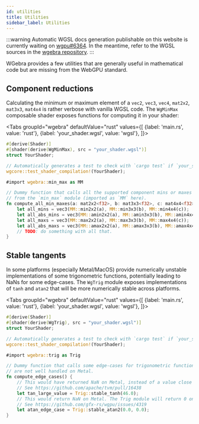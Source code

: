 ```yaml
---
id: utilities
title: Utilities
sidebar_label: Utilities
---
```



:::warning
Automatic WGSL docs generation publishable on this website is currently waiting on [wgpu#6364](https://github.com/gfx-rs/wgpu/pull/6364).
In the meantime, refer to the WGSL sources in the [wgebra repository](https://github.com/dimforge/wgmath/tree/main/crates/wgebra).
:::

WGebra provides a few utilities that are generally useful in mathematical code but are missing from the WebGPU standard.

## Component reductions

Calculating the minimum or maximum element of a `vec2`, `vec3`, `vec4`, `mat2x2`, `mat3x3`, `mat4x4` is rather verbose
with vanilla WGSL code. The `WgMinMax` composable shader exposes functions for computing it in your shader:

<Tabs
groupId="wgebra"
defaultValue="rust"
values={[
{label: 'main.rs', value: 'rust'},
{label: 'your_shader.wgsl', value: 'wgsl'},
]}>
<TabItem value="rust">

```rust
#[derive(Shader)]
#[shader(derive(WgMinMax), src = "your_shader.wgsl")]
struct YourShader;

// Automatically generates a test to check with `cargo test` if `your_shader.wgsl` compiles.
wgcore::test_shader_compilation!(YourShader);
```

  </TabItem>
  <TabItem value="wgsl">

```rust
#import wgebra::min_max as MM

// Dummy function that calls all the supported component mins or maxes for matrices,
// from the `min_max` module (imported as `MM` here).
fn compute_all_min_maxes(a: mat2x2<f32>, b: mat3x3<f32>, c: mat4x4<f32>) {
    let all_mins = vec3(MM::min2x2(a), MM::min3x3(b), MM::min4x4(c));
    let all_abs_mins = vec3(MM::amin2x2(a), MM::amin3x3(b), MM::amin4x4(c));
    let all_maxs = vec3(MM::max2x2(a), MM::max3x3(b), MM::max4x4(c));
    let all_abs_maxs = vec3(MM::amax2x2(a), MM::amax3x3(b), MM::amax4x4(c));
    // TODO: do something with all that.
}
```

  </TabItem>
</Tabs>


## Stable tangents

In some platforms (especially Metal/MacOS) provide numerically unstable implementations of some trigonometric functions,
potentially leading to NaNs for some edge-cases. The `WgTrig` module exposes implementations of `tanh` and `atan2` that
will be more numerically stable across platforms.

<Tabs
groupId="wgebra"
defaultValue="rust"
values={[
{label: 'main.rs', value: 'rust'},
{label: 'your_shader.wgsl', value: 'wgsl'},
]}>
<TabItem value="rust">

```rust
#[derive(Shader)]
#[shader(derive(WgTrig), src = "your_shader.wgsl")]
struct YourShader;

// Automatically generates a test to check with `cargo test` if `your_shader.wgsl` compiles.
wgcore::test_shader_compilation!(YourShader);
```

  </TabItem>
  <TabItem value="wgsl">

```rust
#import wgebra::trig as Trig

// Dummy function that calls some edge-cases for trigonometric functions that
// are not well handled on Metal.
fn compute_edge_cases() {
    // This would have returned NaN on Metal, instead of a value close to 1.
    // See https://github.com/apache/tvm/pull/16438
    let tan_large_value = Trig::stable_tanh(46.0);
    // This would return NaN on Metal. The Trig module will return 0 on unbounded cases instead.
    // See https://github.com/gfx-rs/wgpu/issues/4319
    let atan_edge_case = Trig::stable_atan2(0.0, 0.0);
}
```

  </TabItem>
</Tabs>


